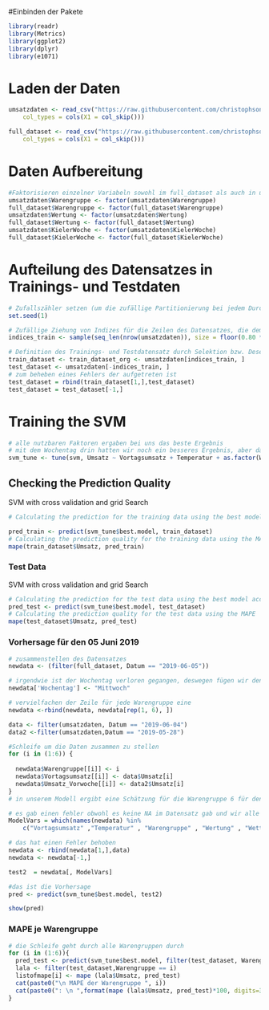 #Einbinden der Pakete
```{r}
library(readr)
library(Metrics)
library(ggplot2)
library(dplyr)
library(e1071)

```
# Laden der Daten 
```{r}
umsatzdaten <- read_csv("https://raw.githubusercontent.com/christophson3/Data-science-Team-8/main/umsatzdaten.csv", 
    col_types = cols(X1 = col_skip()))

full_dataset <- read_csv("https://raw.githubusercontent.com/christophson3/Data-science-Team-8/main/full_dataset.csv", 
    col_types = cols(X1 = col_skip()))
```
# Daten Aufbereitung

```{r}
#Faktorisieren einzelner Variabeln sowohl im full_dataset als auch in umsatzdaten
umsatzdaten$Warengruppe <- factor(umsatzdaten$Warengruppe)
full_dataset$Warengruppe <- factor(full_dataset$Warengruppe)
umsatzdaten$Wertung <- factor(umsatzdaten$Wertung)
full_dataset$Wertung <- factor(full_dataset$Wertung)
umsatzdaten$KielerWoche <- factor(umsatzdaten$KielerWoche)
full_dataset$KielerWoche <- factor(full_dataset$KielerWoche)

```

# Aufteilung des Datensatzes in Trainings- und Testdaten
```{r}
# Zufallszähler setzen (um die zufällige Partitionierung bei jedem Durchlauf gleich zu halten)
set.seed(1)

# Zufällige Ziehung von Indizes für die Zeilen des Datensatzes, die dem Traininsdatensatz zugeordnet werden
indices_train <- sample(seq_len(nrow(umsatzdaten)), size = floor(0.80 * nrow(umsatzdaten)))

# Definition des Trainings- und Testdatensatz durch Selektion bzw. Deselektion der entsprechenden Datenzeilen
train_dataset <- train_dataset_org <- umsatzdaten[indices_train, ]
test_dataset <- umsatzdaten[-indices_train, ]
# zum beheben eines Fehlers der aufgetreten ist 
test_dataset = rbind(train_dataset[1,],test_dataset)
test_dataset = test_dataset[-1,]

```

# Training the SVM


```{r}
# alle nutzbaren Faktoren ergaben bei uns das beste Ergebnis
# mit dem Wochentag drin hatten wir noch ein besseres Ergebnis, aber dann funktionierte die Schätzung für den 5.Juni nicht mehr
svm_tune <- tune(svm, Umsatz ~ Vortagsumsatz + Temperatur + as.factor(Warengruppe) + as.factor(Wertung) + Umsatz_Vorwoche + Wettercode + Bewoelkung + Windgeschwindigkeit + as.factor(KielerWoche), data=train_dataset, ranges = list(epsilon = seq(0.2,1,0.1), cost = 2^(1:3)))
```
## Checking the Prediction Quality


SVM with cross validation and grid Search
```{r}
# Calculating the prediction for the training data using the best model according to the grid search

pred_train <- predict(svm_tune$best.model, train_dataset)
# Calculating the prediction quality for the training data using the MAPE
mape(train_dataset$Umsatz, pred_train)
```

### Test Data

SVM with cross validation and grid Search
```{r}
# Calculating the prediction for the test data using the best model according to the grid search
pred_test <- predict(svm_tune$best.model, test_dataset)
# Calculating the prediction quality for the test data using the MAPE
mape(test_dataset$Umsatz, pred_test)
```

### Vorhersage für den 05 Juni 2019

```{r}
# zusammenstellen des Datensatzes
newdata <- (filter(full_dataset, Datum == "2019-06-05"))

# irgendwie ist der Wochentag verloren gegangen, deswegen fügen wir den händisch nochmal ein
newdata['Wochentag'] <- "Mittwoch"

# vervielfachen der Zeile für jede Warengruppe eine
newdata <-rbind(newdata, newdata[rep(1, 6), ])

data <- filter(umsatzdaten, Datum == "2019-06-04")
data2 <-filter(umsatzdaten,Datum == "2019-05-28")

#Schleife um die Daten zusammen zu stellen
for (i in (1:6)) {
  
  newdata$Warengruppe[[i]] <- i
  newdata$Vortagsumsatz[[i]] <- data$Umsatz[i]
  newdata$Umsatz_Vorwoche[[i]] <- data2$Umsatz[i]
}
# in unserem Modell ergibt eine Schätzung für die Warengruppe 6 für den 5.Juni keinen Sinn

# es gab einen fehler obwohl es keine NA im Datensatz gab und wir alle Variablen reingepackt haben, also haben wir uns hier entschieden nochmal die Variabeln explizit aufzuführen
ModelVars = which(names(newdata) %in% 
    c("Vortagsumsatz" ,"Temperatur" , "Warengruppe" , "Wertung" , "Wettercode" , "Bewoelkung" , "Windgeschwindigkeit" , "KielerWoche", "Umsatz_Vorwoche", "Wochentag"))

# das hat einen Fehler behoben
newdata <- rbind(newdata[1,],data)
newdata <- newdata[-1,]

test2  = newdata[, ModelVars]

#das ist die Vorhersage
pred <- predict(svm_tune$best.model, test2)

show(pred)
```

### MAPE je Warengruppe
```{r}
# die Schleife geht durch alle Warengruppen durch
for (i in (1:6)){
  pred_test <- predict(svm_tune$best.model, filter(test_dataset, Warengruppe == i))
  lala <- filter(test_dataset,Warengruppe == i)
  listofmape[i] <- mape (lala$Umsatz, pred_test)
  cat(paste0("\n MAPE der Warengruppe ", i))
  cat(paste0(": \n ",format(mape (lala$Umsatz, pred_test)*100, digits=3, nsmall=2)))
}

```

